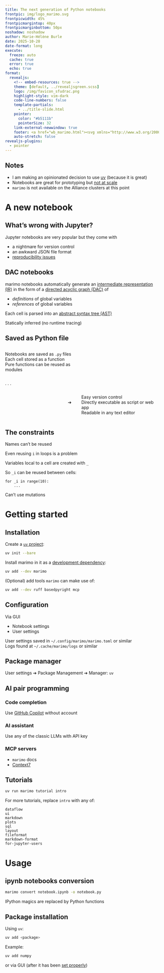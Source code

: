```yaml
---
title: The next generation of Python notebooks
frontpic: img/logo_marimo.svg
frontpicwidth: 45%
frontpicmargintop: 40px
frontpicmarginbottom: 50px
noshadow: noshadow
author: Marie-Hélène Burle
date: 2025-10-28
date-format: long
execute:
  freeze: auto
  cache: true
  error: true
  echo: true
format:
  revealjs:
    <!-- embed-resources: true -->
    theme: [default, ../revealjsgreen.scss]
    logo: /img/favicon_sfudrac.png
    highlight-style: vim-dark
    code-line-numbers: false
    template-partials:
      - ../title-slide.html
    pointer:
      color: "#b5111b"
      pointerSize: 32
    link-external-newwindow: true
    footer: <a href="wb_marimo.html"><svg xmlns="http://www.w3.org/2000/svg" width="16" height="16" fill="rgb(64,81,181)" class="bi bi-arrow-90deg-up" viewBox="0 0 16 16"><path fill-rule="evenodd" d="M4.854 1.146a.5.5 0 0 0-.708 0l-4 4a.5.5 0 1 0 .708.708L4 2.707V12.5A2.5 2.5 0 0 0 6.5 15h8a.5.5 0 0 0 0-1h-8A1.5 1.5 0 0 1 5 12.5V2.707l3.146 3.147a.5.5 0 1 0 .708-.708l-4-4z"/></svg>&nbsp;Back to webinar page</a>
    auto-stretch: false
revealjs-plugins:
  - pointer
---
```


## Notes {.center}

- I am making an opinionated decision to use [uv](https://docs.astral.sh/uv/) (because it is great)
- Notebooks are great for prototyping but [not at scale](intro_hpc)
- `marimo` is not available on the Alliance clusters at this point

# A new notebook

## What's wrong with Jupyter? {.center}

Jupyter notebooks are very popular but they come with

- a nightmare for version control
- an awkward JSON file format
- [reproducibility issues](https://blog.jetbrains.com/datalore/2020/12/17/we-downloaded-10-000-000-jupyter-notebooks-from-github-this-is-what-we-learned/#consistency-of-notebooks)

## DAC notebooks {.center}

marimo notebooks automatically generate an [intermediate representation (IR)](https://en.wikipedia.org/wiki/Intermediate_representation) in the form of a [directed acyclic graph (DAC)](https://en.wikipedia.org/wiki/Directed_acyclic_graph) of

- *definitions* of global variables
- *references* of global variables

Each cell is parsed into an [abstract syntax tree (AST)](https://en.wikipedia.org/wiki/Abstract_syntax_tree)

Statically inferred (no runtime tracing)

## Saved as Python file {.center}

::::{.columns}

:::{.column width="50%"}

Notebooks are saved as `.py` files \
Each cell stored as a function \
Pure functions can be reused as modules

:::

:::{.column width="3%"}
:::

:::{.column width="47%"}
:::

::::

. . .

::::{.columns}

:::{.column width="40%"}
:::

:::{.column width="5%"}

<br>
➔

:::

:::{.column width="55%"}

Easy version control \
Directly executable as script or web app \
Readable in any text editor

:::

::::

## The constraints {.center}

Names can't be reused

Even reusing `i` in loops is a problem

Variables local to a cell are created with `_`

So `_i` can be reused between cells:

```.python
for _i in range(10):
    ...
```

Can't use mutations

# Getting started

## Installation {.center}

Create a [`uv` project](https://docs.astral.sh/uv/concepts/projects/):

```.bash
uv init --bare
```

Install marimo in it as a [development dependency](https://docs.astral.sh/uv/concepts/projects/dependencies/#development-dependencies):

```.bash
uv add --dev marimo
```

(Optional) add tools `marimo` can make use of:

```.bash
uv add --dev ruff basedpyright mcp
```

## Configuration {.center}

Via GUI

- Notebook settings
- User settings

User settings saved in `~/.config/marimo/marimo.toml` or similar \
Logs found at `~/.cache/marimo/logs` or similar

## Package manager {.center}

User [settings]{.codelike} ➔ [Package Management]{.codelike} ➔ [Manager]{.codelike}: `uv`

## AI pair programming {.center}

### Code completion

Use [GitHub Copilot](https://github.com/features/copilot) without account

### AI assistant

Use any of the classic LLMs with API key

### MCP servers

- `marimo` docs
- [Context7](https://context7.com/)

## Tutorials {.center}

```.bash
uv run marimo tutorial intro
```

For more tutorials, replace `intro` with any of:

`dataflow` \
`ui` \
`markdown` \
`plots` \
`sql` \
`layout` \
`fileformat` \
`markdown-format` \
`for-jupyter-users`

# Usage

## ipynb notebooks conversion {.center}

```.bash
marimo convert notebook.ipynb -o notebook.py
```

IPython magics are replaced by Python functions

## Package installation {.center}

Using `uv`:

```.bash
uv add <package>
```

:::{.example}

Example:

:::

```.bash
uv add numpy
```

or via GUI (after it has been [set properly](package-manager))

